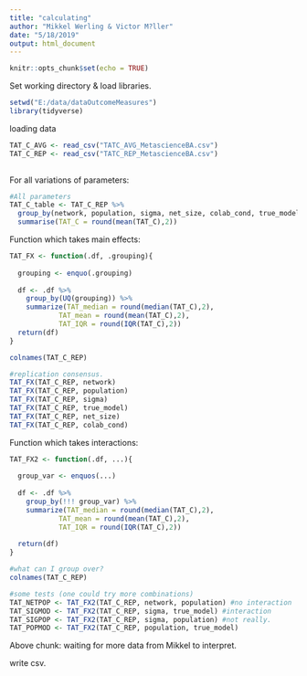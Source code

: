 ```yaml
---
title: "calculating"
author: "Mikkel Werling & Victor M?ller"
date: "5/18/2019"
output: html_document
---
```


```r
knitr::opts_chunk$set(echo = TRUE)
```

Set working directory & load libraries. 

```r

setwd("E:/data/dataOutcomeMeasures")
library(tidyverse)

```

loading data

```r

TAT_C_AVG <- read_csv("TATC_AVG_MetascienceBA.csv")
TAT_C_REP <- read_csv("TATC_REP_MetascienceBA.csv")
  
```

For all variations of parameters: 

```r
#All parameters 
TAT_C_table <- TAT_C_REP %>%
  group_by(network, population, sigma, net_size, colab_cond, true_model) %>%
  summarise(TAT_C = round(mean(TAT_C),2)) 

```

Function which takes main effects: 

```r

TAT_FX <- function(.df, .grouping){
  
  grouping <- enquo(.grouping)
  
  df <- .df %>%
    group_by(UQ(grouping)) %>%
    summarize(TAT_median = round(median(TAT_C),2),
            TAT_mean = round(mean(TAT_C),2),
            TAT_IQR = round(IQR(TAT_C),2))
  return(df)
}

colnames(TAT_C_REP)

#replication consensus. 
TAT_FX(TAT_C_REP, network)
TAT_FX(TAT_C_REP, population)
TAT_FX(TAT_C_REP, sigma)
TAT_FX(TAT_C_REP, true_model)
TAT_FX(TAT_C_REP, net_size)
TAT_FX(TAT_C_REP, colab_cond)

```

Function which takes interactions: 

```r

TAT_FX2 <- function(.df, ...){
  
  group_var <- enquos(...)
  
  df <- .df %>%
    group_by(!!! group_var) %>%
    summarize(TAT_median = round(median(TAT_C),2),
            TAT_mean = round(mean(TAT_C),2),
            TAT_IQR = round(IQR(TAT_C),2))
  
  return(df)
}

#what can I group over?
colnames(TAT_C_REP)

#some tests (one could try more combinations)
TAT_NETPOP <- TAT_FX2(TAT_C_REP, network, population) #no interaction
TAT_SIGMOD <- TAT_FX2(TAT_C_REP, sigma, true_model) #interaction
TAT_SIGPOP <- TAT_FX2(TAT_C_REP, sigma, population) #not really. 
TAT_POPMOD <- TAT_FX2(TAT_C_REP, population, true_model)


```

Above chunk: 
waiting for more data from Mikkel to interpret. 

write csv. 

```r


```


